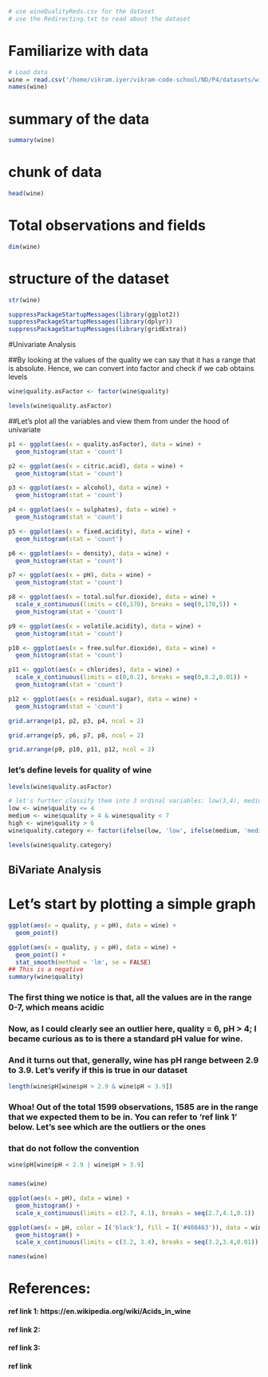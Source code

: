 ```r
# use wineQualityReds.csv for the dataset
# use the Redirecting.txt to read about the dataset
```

# Familiarize with data
```r
# Load data
wine = read.csv('/home/vikram.iyer/vikram-code-school/ND/P4/datasets/wineQualityReds.csv')
names(wine)
```

# summary of the data
```r
summary(wine)
```

# chunk of data
```r
head(wine)
```

# Total observations and fields
```r
dim(wine)
```

# structure of the dataset
```r
str(wine)
```

```r
suppressPackageStartupMessages(library(ggplot2))
suppressPackageStartupMessages(library(dplyr))
suppressPackageStartupMessages(library(gridExtra))
```

#Univariate Analysis

##By looking at the values of the quality we can say that it has a range that is absolute. Hence, we can convert into factor and check if we cab obtains levels

```r
wine$quality.asFactor <- factor(wine$quality)

levels(wine$quality.asFactor)
```

##Let's plot all the variables and view them from under the hood of univariate
```r


p1 <- ggplot(aes(x = quality.asFactor), data = wine) +
  geom_histogram(stat = 'count')

p2 <- ggplot(aes(x = citric.acid), data = wine) +
  geom_histogram(stat = 'count')

p3 <- ggplot(aes(x = alcohol), data = wine) +
  geom_histogram(stat = 'count')

p4 <- ggplot(aes(x = sulphates), data = wine) +
  geom_histogram(stat = 'count')

p5 <- ggplot(aes(x = fixed.acidity), data = wine) +
  geom_histogram(stat = 'count')

p6 <- ggplot(aes(x = density), data = wine) +
  geom_histogram(stat = 'count')

p7 <- ggplot(aes(x = pH), data = wine) +
  geom_histogram(stat = 'count')

p8 <- ggplot(aes(x = total.sulfur.dioxide), data = wine) +
  scale_x_continuous(limits = c(0,170), breaks = seq(0,170,5)) +
  geom_histogram(stat = 'count')

p9 <- ggplot(aes(x = volatile.acidity), data = wine) +
  geom_histogram(stat = 'count')

p10 <- ggplot(aes(x = free.sulfur.dioxide), data = wine) +
  geom_histogram(stat = 'count')

p11 <- ggplot(aes(x = chlorides), data = wine) +
  scale_x_continuous(limits = c(0,0.2), breaks = seq(0,0.2,0.01)) +
  geom_histogram(stat = 'count')

p12 <- ggplot(aes(x = residual.sugar), data = wine) +
  geom_histogram(stat = 'count')
```

```r
grid.arrange(p1, p2, p3, p4, ncol = 2)
```

```r
grid.arrange(p5, p6, p7, p8, ncol = 2)
```


```r
grid.arrange(p9, p10, p11, p12, ncol = 2)
```

### let's define levels for quality of wine
```r
levels(wine$quality.asFactor)
```

```r
# let's further classify them into 3 ordinal variables: low(3,4), medium(5,6), high(7,8)
low <- wine$quality <= 4
medium <- wine$quality > 4 & wine$quality < 7
high <- wine$quality > 6
wine$quality.category <- factor(ifelse(low, 'low', ifelse(medium, 'medium', 'high')))
```

```r
levels(wine$quality.category)
```

## BiVariate Analysis

# Let's start by plotting a simple graph
```r
ggplot(aes(x = quality, y = pH), data = wine) +
  geom_point()
```

```r
ggplot(aes(x = quality, y = pH), data = wine) +
  geom_point() +
  stat_smooth(method = 'lm', se = FALSE)
## This is a negative
summary(wine$quality)
```


### The first thing we notice is that, all the values are in the range 0-7, which means acidic
### Now, as I could clearly see an outlier here, quality = 6, pH > 4; I became curious as to is there a standard pH value for wine.
### And it turns out that, generally, wine has pH range between 2.9 to 3.9. Let's verify if this is true in our dataset

```r
length(wine$pH[wine$pH > 2.9 & wine$pH < 3.9])
```

### Whoa! Out of the total 1599 observations, 1585 are in the range that we expected them to be in. You can refer to 'ref link 1' below. Let's see which are the outliers or the ones
### that do not follow the convention
```r
wine$pH[wine$pH < 2.9 | wine$pH > 3.9]
```

### 

```r
names(wine)
```
```r
ggplot(aes(x = pH), data = wine) +
  geom_histogram() +
  scale_x_continuous(limits = c(2.7, 4.1), breaks = seq(2.7,4.1,0.1))
```

```r
ggplot(aes(x = pH, color = I('black'), fill = I('#408463')), data = wine) +
  geom_histogram() +
  scale_x_continuous(limits = c(3.2, 3.4), breaks = seq(3.2,3.4,0.01))
```

```r
names(wine)
```



















# References:
#### ref link 1: https://en.wikipedia.org/wiki/Acids_in_wine
#### ref link 2:
#### ref link 3:
#### ref link 